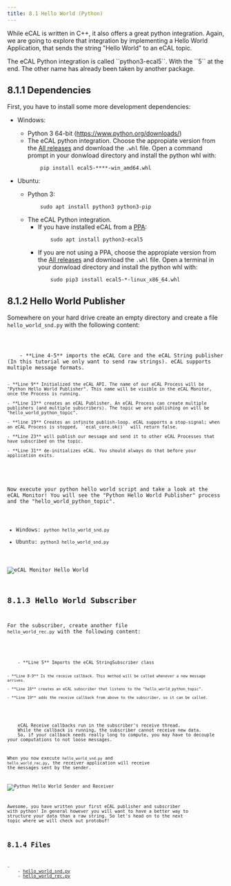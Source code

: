 ```yaml
---
title: 8.1 Hello World (Python)
---
```




While eCAL is written in C++, it also offers a great python integration.
Again, we are going to explore that integration by implementing a Hello World Application, that sends the string "Hello World" to an eCAL topic.

<Aside type="caution" title="Important">
   The eCAL Python integration is called ``python3-ecal5``.
   With the ``5`` at the end.
   The other name has already been taken by another package.
</Aside>   

## 8.1.1 Dependencies

First, you have to install some more development dependencies:

- Windows:
    - Python 3 64-bit (https://www.python.org/downloads/)
    - The eCAL python integration. Choose the appropiate version from the [All releases](TODO-LINK) and download the `.whl` file. Open a command prompt in your donwload directory and install the python whl with:
        ```shell
            pip install ecal5-****-win_amd64.whl
        ```

- Ubuntu:
    - Python 3: 
        ```shell
            sudo apt install python3 python3-pip
        ```
    - The eCAL Python integration.
        - If you have installed eCAL from a [PPA](/getting_started/2_installing_ecal/#221-automatically-install-ecal-from-a-ppa):
            ```shell
                sudo apt install python3-ecal5
            ```
        - If you are not using a PPA, choose the appropiate version from the [All releases](TODO-LINK) and download the `.whl` file. Open a terminal in your donwload directory and install the python whl with:
            ```shell
                sudo pip3 install ecal5-*-linux_x86_64.whl
            ```


## 8.1.2 Hello World Publisher

Somewhere on your hard drive create an empty directory and create a file `hello_world_snd.py` with the following content:

<Code code={sndHelloWorldPY} lang="python" title="hello_world_snd.py"/>

<Aside title="What is happening here?">
    - **Line 4-5** imports the eCAL Core and the eCAL String publisher (In this tutorial we only want to send raw strings). eCAL supports multiple message formats.
  
    - **Line 9** Initialized the eCAL API. The name of our eCAL Process will be "Python Hello World Publisher". This name will be visible in the eCAL Monitor, once the Process is running.
  
    - **Line 13** creates an eCAL Publisher. An eCAL Process can create multiple publishers (and multiple subscribers). The topic we are publishing on will be "hello_world_python_topic".
  
    - **line 19** Creates an infinite publish-loop. eCAL supports a stop-signal; when an eCAL Process is stopped, ``ecal_core.ok()`` will return false.
     
    - **Line 23** will publish our message and send it to other eCAL Processes that have subscribed on the topic.
  
    - **Line 31** de-initializes eCAL. You should always do that before your application exits.
</Aside>

Now execute your python hello world script and take a look at the eCAL Monitor!
You will see the "Python Hello World Publisher" process and the "hello_world_python_topic".

- Windows: ``python hello_world_snd.py``
- Ubuntu: ``python3 hello_world_snd.py``

![eCAL Monitor Hello World](../../../../assets/python_hello_world_snd_monitor.png)

## 8.1.3 Hello World Subscriber

For the subscriber, create another file `hello_world_rec.py` with the following content:

<Code code={sndHelloWorldPY} lang="python" title="hello_world_rec.py"/>

<Aside title="What is happening here?">
    - **Line 5** Imports the eCAL StringSubscriber class

    - **Line 8-9** Is the receive callback. This method will be called whenever a new message arrives.
     
    - **Line 16** creates an eCAL subscriber that listens to the "hello_world_python_topic".

    - **Line 19** adds the receive callback from above to the subscriber, so it can be called.
</Aside>

<Aside type="caution" title="Important">
    eCAL Receive callbacks run in the subscriber's receive thread.
    While the callback is running, the subscriber cannot receive new data.
    So, if your callback needs really long to compute, you may have to decouple your computations to not loose messages.
</Aside>

When you now execute ``hello_world_snd.py`` and ``hello_world_rec.py``, the receiver application will receive the messages sent by the sender.

![Python Hello World Sender and Receiver](../../../../assets/python_hello_world_snd_rec.png)

Awesome, you have written your first eCAL publisher and subscriber with python!
In general however you will want to have a better way to structure your data than a raw string.
So let's head on to the next topic where we will check out protobuf!

## 8.1.4 Files
<FileTree>
- ‎
    - <a href="/src/assets/files/hello_world_python/hello_world_snd.py" download>hello_world_snd.py</a>
    - <a href="/src/assets/files/hello_world_python/hello_world_rec.py" download>hello_world_rec.py</a>
</FileTree>
